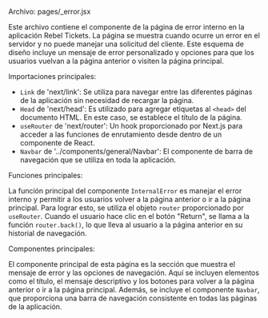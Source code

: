 

Archivo: pages/_error.jsx

Este archivo contiene el componente de la página de error interno en la aplicación Rebel Tickets. La página se muestra cuando ocurre un error en el servidor y no puede manejar una solicitud del cliente. Este esquema de diseño incluye un mensaje de error personalizado y opciones para que los usuarios vuelvan a la página anterior o visiten la página principal.

Importaciones principales:

- `Link` de 'next/link': Se utiliza para navegar entre las diferentes páginas de la aplicación sin necesidad de recargar la página.
- `Head` de 'next/head': Es utilizado para agregar etiquetas al `<head>` del documento HTML. En este caso, se establece el título de la página.
- `useRouter` de 'next/router': Un hook proporcionado por Next.js para acceder a las funciones de enrutamiento desde dentro de un componente de React.
- `Navbar` de '../components/general/Navbar': El componente de barra de navegación que se utiliza en toda la aplicación.

Funciones principales:

La función principal del componente `InternalError` es manejar el error interno y permitir a los usuarios volver a la página anterior o ir a la página principal. Para lograr esto, se utiliza el objeto `router` proporcionado por `useRouter`. Cuando el usuario hace clic en el botón "Return", se llama a la función `router.back()`, lo que lleva al usuario a la página anterior en su historial de navegación.

Componentes principales:

El componente principal de esta página es la sección que muestra el mensaje de error y las opciones de navegación. Aquí se incluyen elementos como el título, el mensaje descriptivo y los botones para volver a la página anterior o ir a la página principal. Además, se incluye el componente `Navbar`, que proporciona una barra de navegación consistente en todas las páginas de la aplicación.